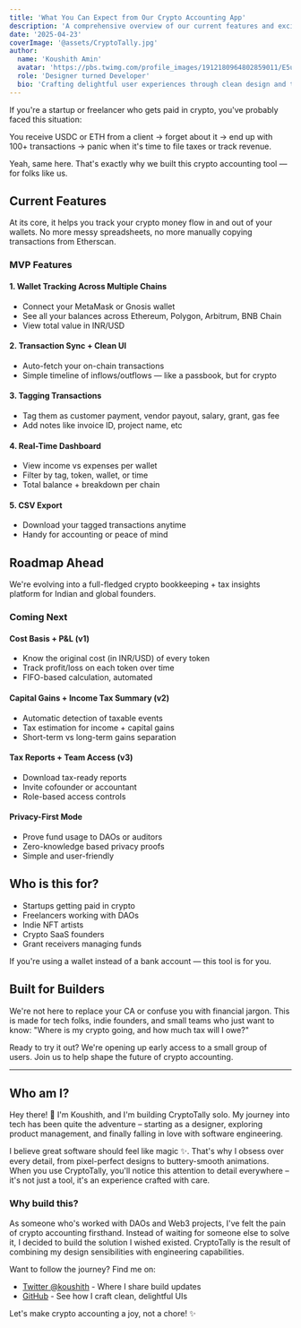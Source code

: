 ```yaml
---
title: 'What You Can Expect from Our Crypto Accounting App'
description: 'A comprehensive overview of our current features and exciting roadmap ahead for crypto accounting and tax management.'
date: '2025-04-23'
coverImage: '@assets/CryptoTally.jpg'
author:
  name: 'Koushith Amin'
  avatar: 'https://pbs.twimg.com/profile_images/1912180964802859011/E5u1iJiH_400x400.jpg'
  role: 'Designer turned Developer'
  bio: 'Crafting delightful user experiences through clean design and thoughtful engineering'
---
```


If you're a startup or freelancer who gets paid in crypto, you've probably faced this situation:

You receive USDC or ETH from a client → forget about it → end up with 100+ transactions → panic when it's time to file taxes or track revenue.

Yeah, same here. That's exactly why we built this crypto accounting tool — for folks like us.

## Current Features

At its core, it helps you track your crypto money flow in and out of your wallets. No more messy spreadsheets, no more manually copying transactions from Etherscan.

### MVP Features

#### 1. Wallet Tracking Across Multiple Chains

- Connect your MetaMask or Gnosis wallet
- See all your balances across Ethereum, Polygon, Arbitrum, BNB Chain
- View total value in INR/USD

#### 2. Transaction Sync + Clean UI

- Auto-fetch your on-chain transactions
- Simple timeline of inflows/outflows — like a passbook, but for crypto

#### 3. Tagging Transactions

- Tag them as customer payment, vendor payout, salary, grant, gas fee
- Add notes like invoice ID, project name, etc

#### 4. Real-Time Dashboard

- View income vs expenses per wallet
- Filter by tag, token, wallet, or time
- Total balance + breakdown per chain

#### 5. CSV Export

- Download your tagged transactions anytime
- Handy for accounting or peace of mind

## Roadmap Ahead

We're evolving into a full-fledged crypto bookkeeping + tax insights platform for Indian and global founders.

### Coming Next

#### Cost Basis + P&L (v1)

- Know the original cost (in INR/USD) of every token
- Track profit/loss on each token over time
- FIFO-based calculation, automated

#### Capital Gains + Income Tax Summary (v2)

- Automatic detection of taxable events
- Tax estimation for income + capital gains
- Short-term vs long-term gains separation

#### Tax Reports + Team Access (v3)

- Download tax-ready reports
- Invite cofounder or accountant
- Role-based access controls

#### Privacy-First Mode

- Prove fund usage to DAOs or auditors
- Zero-knowledge based privacy proofs
- Simple and user-friendly

## Who is this for?

- Startups getting paid in crypto
- Freelancers working with DAOs
- Indie NFT artists
- Crypto SaaS founders
- Grant receivers managing funds

If you're using a wallet instead of a bank account — this tool is for you.

## Built for Builders

We're not here to replace your CA or confuse you with financial jargon. This is made for tech folks, indie founders, and small teams who just want to know: "Where is my crypto going, and how much tax will I owe?"

Ready to try it out? We're opening up early access to a small group of users. Join us to help shape the future of crypto accounting.

---

## Who am I?

Hey there! 👋 I'm Koushith, and I'm building CryptoTally solo. My journey into tech has been quite the adventure – starting as a designer, exploring product management, and finally falling in love with software engineering.

I believe great software should feel like magic ✨. That's why I obsess over every detail, from pixel-perfect designs to buttery-smooth animations. When you use CryptoTally, you'll notice this attention to detail everywhere – it's not just a tool, it's an experience crafted with care.

### Why build this?

As someone who's worked with DAOs and Web3 projects, I've felt the pain of crypto accounting firsthand. Instead of waiting for someone else to solve it, I decided to build the solution I wished existed. CryptoTally is the result of combining my design sensibilities with engineering capabilities.

Want to follow the journey? Find me on:

- [Twitter @koushith](https://twitter.com/koushithamin) - Where I share build updates
- [GitHub](https://github.com/koushith) - See how I craft clean, delightful UIs

Let's make crypto accounting a joy, not a chore! ✨
